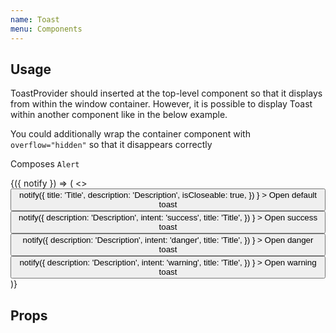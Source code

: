 ```yaml
---
name: Toast
menu: Components
---
```



## Usage

ToastProvider should inserted at the top-level component so that it displays from within the window container. However, it is possible to display Toast within another component like in the below example.

You could additionally wrap the container component with `overflow="hidden"` so that it disappears correctly

Composes `Alert`

<Playground>
  <ToastProvider>
    <ToastConsumer>
      {({ notify }) => (
        <>
          <Button
            onPress={() =>
              notify({
                title: 'Title',
                description: 'Description',
                isCloseable: true,
              })
            }
          >
            Open default toast
          </Button>
          <Button
            onPress={() =>
              notify({
                description: 'Description',
                intent: 'success',
                title: 'Title',
              })
            }
          >
            Open success toast
          </Button>
          <Button
            onPress={() =>
              notify({
                description: 'Description',
                intent: 'danger',
                title: 'Title',
              })
            }
          >
            Open danger toast
          </Button>
          <Button
            onPress={() =>
              notify({
                description: 'Description',
                intent: 'warning',
                title: 'Title',
              })
            }
          >
            Open warning toast
          </Button>
        </>
      )}
    </ToastConsumer>
  </ToastProvider>
</Playground>

## Props

<PropsTable of={Toast} />
